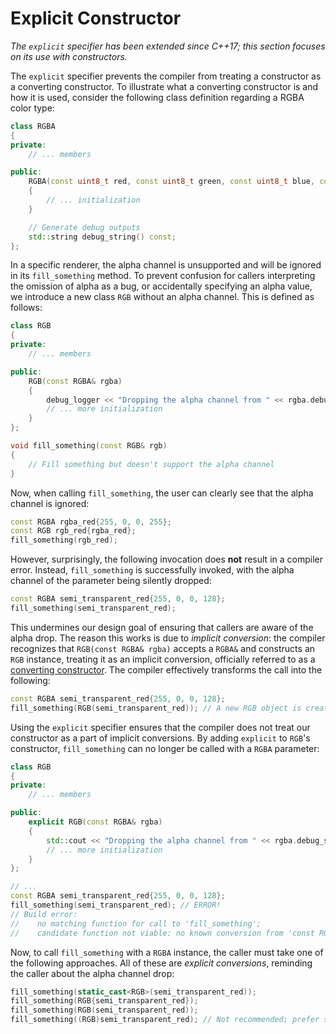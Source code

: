# Explicit Constructor

_The `explicit` specifier has been extended since C++17; this section focuses on its use with constructors._

The `explicit` specifier prevents the compiler from treating a constructor as a converting constructor. To illustrate what a converting constructor is and how it is used, consider the following class definition regarding a RGBA color type:

```cpp
class RGBA
{
private:
    // ... members

public:
    RGBA(const uint8_t red, const uint8_t green, const uint8_t blue, const uint8_t alpha = 255)
    {
		// ... initialization
    }

	// Generate debug outputs
    std::string debug_string() const;
};
```

In a specific renderer, the alpha channel is unsupported and will be ignored in its `fill_something` method. To prevent confusion for callers interpreting the omission of alpha as a bug, or accidentally specifying an alpha value, we introduce a new class `RGB` without an alpha channel. This is defined as follows:

```cpp
class RGB
{
private:
    // ... members

public:
    RGB(const RGBA& rgba)
    {
        debug_logger << "Dropping the alpha channel from " << rgba.debug_string();
		// ... more initialization
    }
};

void fill_something(const RGB& rgb)
{
    // Fill something but doesn't support the alpha channel
}
```

Now, when calling `fill_something`, the user can clearly see that the alpha channel is ignored:

```cpp
const RGBA rgba_red{255, 0, 0, 255};
const RGB rgb_red{rgba_red};
fill_something(rgb_red);
```

However, surprisingly, the following invocation does **not** result in a compiler error. Instead, `fill_something` is successfully invoked, with the alpha channel of the parameter being silently dropped:

```cpp
const RGBA semi_transparent_red{255, 0, 0, 128};
fill_something(semi_transparent_red);
```

This undermines our design goal of ensuring that callers are aware of the alpha drop. The reason this works is due to _implicit conversion_: the compiler recognizes that `RGB(const RGBA& rgba)` accepts a `RGBA&` and constructs an `RGB` instance, treating it as an implicit conversion, officially referred to as a [converting constructor](https://en.cppreference.com/w/cpp/language/converting_constructor). The compiler effectively transforms the call into the following:

```cpp
const RGBA semi_transparent_red{255, 0, 0, 128};
fill_something(RGB(semi_transparent_red)); // A new RGB object is created based on the parameter.
```

Using the `explicit` specifier ensures that the compiler does not treat our constructor as a part of implicit conversions. By adding `explicit` to `RGB`'s constructor, `fill_something` can no longer be called with a `RGBA` parameter:

```cpp
class RGB
{
private:
    // ... members

public:
    explicit RGB(const RGBA& rgba)
    {
        std::cout << "Dropping the alpha channel from " << rgba.debug_string() << std::endl;
		// ... more initialization
    }
};

// ...
const RGBA semi_transparent_red{255, 0, 0, 128};
fill_something(semi_transparent_red); // ERROR!
// Build error: 
//    no matching function for call to 'fill_something';
//    candidate function not viable: no known conversion from 'const RGBA' to 'const RGB' for 1st argument
```

Now, to call `fill_something` with a `RGBA` instance, the caller must take one of the following approaches. All of these are _explicit conversions_, reminding the caller about the alpha channel drop:

```cpp
fill_something(static_cast<RGB>(semi_transparent_red));
fill_something(RGB{semi_transparent_red});
fill_something(RGB(semi_transparent_red));
fill_something((RGB)semi_transparent_red); // Not recommended; prefer static_cast.
```